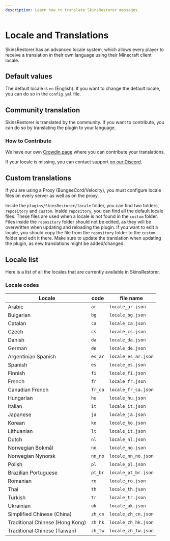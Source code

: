 ```yaml
---
description: Learn how to translate SkinsRestorer messages.
---
```



# Locale and Translations

SkinsRestorer has an advanced locale system,
which allows every player to receive a translation in their own language using their Minecraft client locale.

## Default values

The default locale is `en` (English). If you want to change the default locale, you can do so in the `config.yml` file.

## Community translation

SkinsRestorer is translated by the community. If you want to contribute, you can do so by translating the plugin to your language.

### How to Contribute

We have our own [Crowdin page](https://translate.skinsrestorer.net) where you can contribute your translations.

If your locale is missing, you can contact support [on our Discord](https://skinsrestorer.net/discord).

## Custom translations

<Callout type="warning" emoji="⚠️">
    If you are using a Proxy (BungeeCord/Velocity), you must configure locale files on every server as well as on the proxy.
</Callout>

Inside the `plugins/SkinsRestorer/locale` folder, you can find two folders, `repository` and `custom`.
Inside `repository`, you can find all the default locale files. These files are used when a locale is not found in the `custom` folder.
Files inside the `repository` folder should not be edited, as they will be overwritten when updating and reloading the plugin.
If you want to edit a locale, you should copy the file from the `repository` folder to the `custom` folder and edit it there.
Make sure to update the translation when updating the plugin, as new translations might be added/changed.

## Locale list

Here is a list of all the locales that are currently available in SkinsRestorer.

### Locale codes

| Locale                          | code    | file name           |
|---------------------------------|---------|---------------------|
| Arabic                          | `ar`    | `locale_ar.json`    |
| Bulgarian                       | `bg`    | `locale_bg.json`    |
| Catalan                         | `ca`    | `locale_ca.json`    |
| Czech                           | `cs`    | `locale_cs.json`    |
| Danish                          | `da`    | `locale_da.json`    |
| German                          | `de`    | `locale_de.json`    |
| Argentinian Spanish             | `es_ar` | `locale_es_ar.json` |
| Spanish                         | `es`    | `locale_es.json`    |
| Finnish                         | `fi`    | `locale_fi.json`    |
| French                          | `fr`    | `locale_fr.json`    |
| Canadian French                 | `fr_ca` | `locale_fr_ca.json` |
| Hungarian                       | `hu`    | `locale_hu.json`    |
| Italian                         | `it`    | `locale_it.json`    |
| Japanese                        | `ja`    | `locale_ja.json`    |
| Korean                          | `ko`    | `locale_ko.json`    |
| Lithuanian                      | `lt`    | `locale_it.json`    |
| Dutch                           | `nl`    | `locale_nl.json`    |
| Norwegian Bokmål                | `no`    | `locale_no.json`    |
| Norwegian Nynorsk               | `nn_no` | `locale_nn_no.json` |
| Polish                          | `pl`    | `locale_pl.json`    |
| Brazilian Portuguese            | `pt_br` | `locale_pt_br.json` |
| Romanian                        | `ro`    | `locale_ro.json`    |
| Thai                            | `th`    | `locale_th.json`    |
| Turkish                         | `tr`    | `locale_tr.json`    |
| Ukrainian                       | `uk`    | `locale_uk.json`    |
| Simplified Chinese (China)      | `zh_cn` | `locale_zh_cn.json` |
| Traditional Chinese (Hong Kong) | `zh_hk` | `locale_zh_hk.json` |
| Traditional Chinese (Taiwan)    | `zh_tw` | `locale_zh_tw.json` |
